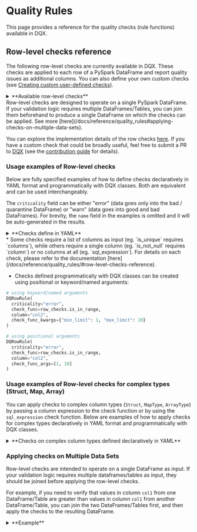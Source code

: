 
# Quality Rules

This page provides a reference for the quality checks (rule functions) available in DQX.

## Row-level checks reference

The following row-level checks are currently available in DQX.
These checks are applied to each row of a PySpark DataFrame and report quality issues as additional columns.
You can also define your own custom checks (see [Creating custom user-defined checks](#creating-custom-user-defined-checks)).

<details style={{ backgroundColor: 'transparent', color: 'neutral' }}>
<summary>**Available row-level checks**</summary>
| Check                            | Description                                                                                                                                                                                                                                                                            | Arguments                                                                                                                                                                                                                                                                                                                                                                                                               |
| -------------------------------- | -------------------------------------------------------------------------------------------------------------------------------------------------------------------------------------------------------------------------------------------------------------------------------------- | ----------------------------------------------------------------------------------------------------------------------------------------------------------------------------------------------------------------------------------------------------------------------------------------------------------------------------------------------------------------------------------------------------------------------- |
| is_not_null                      | Checks whether the values in the input column are not null.                                                                                                                                                                                                                            | column: column to check (can be a string column name or a column expression)                                                                                                                                                                                                                                                                                                                                            |
| is_not_empty                     | Checks whether the values in the input column are not empty (but may be null).                                                                                                                                                                                                         | column: column to check (can be a string column name or a column expression)                                                                                                                                                                                                                                                                                                                                            |
| is_not_null_and_not_empty        | Checks whether the values in the input column are not null and not empty.                                                                                                                                                                                                              | column: column to check (can be a string column name or a column expression); trim_strings: optional boolean flag to trim spaces from strings                                                                                                                                                                                                                                                                           |
| is_in_list                       | Checks whether the values in the input column are present in the list of allowed values (null values are allowed).                                                                                                                                                                     | column: column to check (can be a string column name or a column expression); allowed: list of allowed values                                                                                                                                                                                                                                                                                                           |
| is_not_null_and_is_in_list       | Checks whether the values in the input column are not null and present in the list of allowed values.                                                                                                                                                                                  | column: column to check (can be a string column name or a column expression); allowed: list of allowed values                                                                                                                                                                                                                                                                                                           |
| is_not_null_and_not_empty_array  | Checks whether the values in the array input column are not null and not empty.                                                                                                                                                                                                        | column: column to check (can be a string column name or a column expression)                                                                                                                                                                                                                                                                                                                                            |
| is_in_range                      | Checks whether the values in the input column are in the provided range (inclusive of both boundaries).                                                                                                                                                                                | column: column to check (can be a string column name or a column expression); min_limit: min limit as number, date, timestamp, column name or sql expression; max_limit: max limit as number, date, timestamp, column name or sql expression                                                                                                                                                                            |
| is_not_in_range                  | Checks whether the values in the input column are outside the provided range (inclusive of both boundaries).                                                                                                                                                                           | column: column to check (can be a string column name or a column expression); min_limit: min limit as number, date, timestamp, column name or sql expression; max_limit: max limit as number, date, timestamp, column name or sql expression                                                                                                                                                                            |
| is_not_less_than                 | Checks whether the values in the input column are not less than the provided limit.                                                                                                                                                                                                    | column: column to check (can be a string column name or a column expression); limit: limit as number, date, timestamp, column name or sql expression                                                                                                                                                                                                                                                                    |
| is_not_greater_than              | Checks whether the values in the input column are not greater than the provided limit.                                                                                                                                                                                                 | column: column to check (can be a string column name or a column expression); limit: limit as number, date, timestamp, column name or sql expression                                                                                                                                                                                                                                                                    |
| is_valid_date                    | Checks whether the values in the input column have valid date formats.                                                                                                                                                                                                                 | column: column to check (can be a string column name or a column expression); date_format: optional date format (e.g. 'yyyy-mm-dd')                                                                                                                                                                                                                                                                                     |
| is_valid_timestamp               | Checks whether the values in the input column have valid timestamp formats.                                                                                                                                                                                                            | column: column to check (can be a string column name or a column expression); timestamp_format: optional timestamp format (e.g. 'yyyy-mm-dd HH:mm:ss')                                                                                                                                                                                                                                                                  |
| is_not_in_future                 | Checks whether the values in the input column contain a timestamp that is not in the future, where 'future' is defined as current_timestamp + offset (in seconds).                                                                                                                     | column: column to check (can be a string column name or a column expression); offset: offset to use; curr_timestamp: current timestamp, if not provided current_timestamp() function is used                                                                                                                                                                                                                            |
| is_not_in_near_future            | Checks whether the values in the input column contain a timestamp that is not in the near future, where 'near future' is defined as greater than the current timestamp but less than the current_timestamp + offset (in seconds).                                                      | column: column to check (can be a string column name or a column expression); offset: offset to use; curr_timestamp: current timestamp, if not provided current_timestamp() function is used                                                                                                                                                                                                                            |
| is_older_than_n_days             | Checks whether the values in one input column are at least N days older than the values in another column.                                                                                                                                                                             | column: column to check (can be a string column name or a column expression); days: number of days; curr_date: current date, if not provided current_date() function is used                                                                                                                                                                                                                                            |
| is_older_than_col2_for_n_days    | Checks whether the values in one input column are at least N days older than the values in another column.                                                                                                                                                                             | column1: first column to check (can be a string column name or a column expression); column2: second column to check (can be a string column name or a column expression); days: number of days                                                                                                                                                                                                                         |
| is_unique                        | Checks whether the values in the input column are unique and reports an issue for each row that contains a duplicate value. It supports uniqueness check for multiple columns (composite key). Null values are not considered duplicates by default, following the ANSI SQL standard.  | columns: columns to check (can be a list of column names or column expressions); window_spec: optional window specification as a string or column object, you must handle NULLs correctly using coalesce() to prevent rows exclusion; nulls_distinct: controls how null values are treated, default is True, thus nulls are not duplicates, eg. (NULL, NULL) not equals (NULL, NULL) and (1, NULL) not equals (1, NULL) |
| regex_match                      | Checks whether the values in the input column match a given regex.                                                                                                                                                                                                                     | column: column to check (can be a string column name or a column expression); regex: regex to check; negate: if the condition should be negated (true) or not                                                                                                                                                                                                                                                           |
| sql_expression                   | Checks whether the values meet the condition provided as an SQL expression, e.g. `a = 'str1' and a > b`                                                                                                                                                                                | expression: sql expression to check on a dataframe; msg: optional message to output; name: optional name of the resulting column; negate: if the condition should be negated                                                                                                                                                                                                                                            |
</details>

<Admonition type="warning" title="Applicability">
Row-level checks are designed to operate on a single PySpark DataFrame.
If your validation logic requires multiple DataFrames/Tables, you can join them beforehand to produce a single DataFrame on which the checks can be applied.
See more [here](/docs/reference/quality_rules#applying-checks-on-multiple-data-sets).
</Admonition>

You can explore the implementation details of the row checks [here](https://github.com/databrickslabs/dqx/blob/main/src/databricks/labs/dqx/row_checks.py).
If you have a custom check that could be broadly useful, feel free to submit a PR to [DQX](https://github.com/databrickslabs/dqx) (see the [contribution guide](/docs/dev/contributing) for details).

### Usage examples of Row-level checks

Below are fully specified examples of how to define checks declaratively in YAML format and programmatically with DQX classes. Both are equivalent and can be used interchangeably.

The `criticality` field can be either "error" (data goes only into the bad / quarantine DataFrame) or "warn" (data goes into good and bad DataFrames).
For brevity, the `name` field in the examples is omitted and it will be auto-generated in the results.

<details style={{ backgroundColor: 'transparent', color: 'neutral' }}>
<summary>**Checks define in YAML**</summary>
```yaml
# is_not_null check
- criticality: error
  check:
    function: is_not_null
    arguments:
      column: col1

# is_not_empty check
- criticality: error
  check:
    function: is_not_empty
    arguments:
      column: col1

# is_not_null_and_not_empty check
- criticality: error
  check:
    function: is_not_null_and_not_empty
    arguments:
      column: col1
      trim_strings: true

# is_in_list check
- criticality: error
  check:
    function: is_in_list
    arguments:
      column: col2
      allowed:
      - 1
      - 2
      - 3

# is_not_null_and_is_in_list check
- criticality: error
  check:
    function: is_not_null_and_is_in_list
    arguments:
      column: col2
      allowed:
      - 1
      - 2
      - 3

# is_not_null_and_not_empty_array check
- criticality: error
  check:
    function: is_not_null_and_not_empty_array
    arguments:
      column: col4

# is_in_range check
- criticality: error
  check:
    function: is_in_range
    arguments:
      column: col2
      min_limit: 1
      max_limit: 10
- criticality: error
  check:
    function: is_in_range
    arguments:
      column: col5
      min_limit: 2025-01-01
      max_limit: 2025-02-24
- criticality: error
  check:
    function: is_in_range
    arguments:
      column: col6
      min_limit: 2025-01-01 00:00:00
      max_limit: 2025-02-24 01:00:00
- criticality: error
  check:
    function: is_in_range
    arguments:
      column: col3
      min_limit: col2
      max_limit: col2 * 2

# is_not_in_range check
- criticality: error
  check:
    function: is_not_in_range
    arguments:
      column: col2
      min_limit: 11
      max_limit: 20
- criticality: error
  check:
    function: is_not_in_range
    arguments:
      column: col5
      min_limit: 2025-02-25
      max_limit: 2025-02-26
- criticality: error
  check:
    function: is_not_in_range
    arguments:
      column: col6
      min_limit: 2025-02-25 00:00:00
      max_limit: 2025-02-26 01:00:00
- criticality: error
  check:
    function: is_not_in_range
    arguments:
      column: col3
      min_limit: col2 + 10
      max_limit: col2 * 10

# is_not_less_than check
- criticality: error
  check:
    function: is_not_less_than
    arguments:
      column: col2
      limit: 0
- criticality: error
  check:
    function: is_not_less_than
    arguments:
      column: col5
      limit: 2025-01-01
- criticality: error
  check:
    function: is_not_less_than
    arguments:
      column: col6
      limit: 2025-01-01 01:00:00
- criticality: error
  check:
    function: is_not_less_than
    arguments:
      column: col3
      limit: col2 - 10

# is_not_greater_than check
- criticality: error
  check:
    function: is_not_greater_than
    arguments:
      column: col2
      limit: 10
- criticality: error
  check:
    function: is_not_greater_than
    arguments:
      column: col5
      limit: 2025-03-01
- criticality: error
  check:
    function: is_not_greater_than
    arguments:
      column: col6
      limit: 2025-03-24 01:00:00
- criticality: error
  check:
    function: is_not_greater_than
    arguments:
      column: col3
      limit: col2 + 10

# is_valid_date check
- criticality: error
  check:
    function: is_valid_date
    arguments:
      column: col5
- criticality: error
  name: col5_is_not_valid_date2
  check:
    function: is_valid_date
    arguments:
      column: col5
      date_format: yyyy-MM-dd

# is_valid_timestamp check
- criticality: error
  check:
    function: is_valid_timestamp
    arguments:
      column: col6
      timestamp_format: yyyy-MM-dd HH:mm:ss
- criticality: error
  name: col6_is_not_valid_timestamp2
  check:
    function: is_valid_timestamp
    arguments:
      column: col6

# is_not_in_future check
- criticality: error
  check:
    function: is_not_in_future
    arguments:
      column: col6
      offset: 86400

# is_not_in_near_future check
- criticality: error
  check:
    function: is_not_in_near_future
    arguments:
      column: col6
      offset: 36400

# is_older_than_n_days check
- criticality: error
  check:
    function: is_older_than_n_days
    arguments:
      column: col5
      days: 10000

# is_older_than_col2_for_n_days check
- criticality: error
  check:
    function: is_older_than_col2_for_n_days
    arguments:
      column1: col5
      column2: col6
      days: 2

# is_unique check
- criticality: error
  check:
    function: is_unique
    arguments:
      columns:
      - col1

# is_unique on multiple columns (composite key), nulls are distinct (default behavior)
# eg. (1, NULL) not equals (1, NULL) and (NULL, NULL) not equals (NULL, NULL)
- criticality: error
  name: composite_key_col1_and_col2_is_not_unique
  check:
    function: is_unique
    arguments:
      columns:
      - col1
      - col2

# is_unique on multiple columns (composite key), nulls are not distinct
# eg. (1, NULL) equals (1, NULL) and (NULL, NULL) equals (NULL, NULL)
- criticality: error
  name: composite_key_col1_and_col2_is_not_unique_not_nulls_distinct
  check:
    function: is_unique
    arguments:
      columns:
      - col1
      - col2
      nulls_distinct: False

# is_unique check with custom window
# provide default value for NULL in the time column of the window spec using coalesce() to prevent rows exclusion!
- criticality: error
  name: col1_is_not_unique_custom_window
  check:
    function: is_unique
    arguments:
      columns:
      - col1
      window_spec: window(coalesce(col6, '1970-01-01'), '10 minutes')

# regex_match check
- criticality: error
  check:
    function: regex_match
    arguments:
      column: col2
      regex: '[0-9]+'
      negate: false

# sql_expression check
- criticality: error
  check:
    function: sql_expression
    arguments:
      expression: col3 >= col2 and col3 <= 10
      msg: col3 is less than col2 and col3 is greater than 10
      name: custom_output_name
      negate: false

# apply check to multiple columns
- criticality: error
  check:
    function: is_not_null # 'column' as first argument
    for_each_column: # apply the check for each column in the list
    - col3
    - col5
- criticality: error
  check:
    function: is_unique # 'column' as first argument
    for_each_column: # apply the check for each column in the list
    - [col3, col5]
    - [col1]
```
</details>

<details style={{ backgroundColor: 'transparent', color: 'neutral' }}>
<summary>**Checks defined programmatically using DQX classes**</summary>
```python
from databricks.labs.dqx.rule import DQRowRule, DQRowRuleForEachCol
from databricks.labs.dqx import row_checks
from datetime import datetime

checks = [
    # is_not_null check
    DQRowRule(
      criticality="error",
      check_func=row_checks.is_not_null,
      column="col1"
    ),
    # is_not_empty check
    DQRowRule(
      criticality="error",
      check_func=row_checks.is_not_empty,
      column="col1"
    ),
    # is_not_null_and_not_empty check
    DQRowRule(
      criticality="error",
      check_func=row_checks.is_not_null_and_not_empty,
      column="col1",
      check_func_kwargs={"trim_strings": True}
    ),
    # is_in_list check
    DQRowRule(
      criticality="error",
      check_func=row_checks.is_in_list,
      column="col2",
      check_func_kwargs={"allowed": [1, 2, 3]}
    ),
    # is_not_null_and_is_in_list check
    DQRowRule(
      criticality="error",
      check_func=row_checks.is_not_null_and_is_in_list,
      column="col2",
      check_func_kwargs={"allowed": [1, 2, 3]}
    ),
    # is_not_null_and_not_empty_array check
    DQRowRule(
      criticality="error",
      check_func=row_checks.is_not_null_and_not_empty_array,
      column="col4"
    ),
    # is_in_range check
    DQRowRule(
      criticality="error",
      check_func=row_checks.is_in_range,
      column="col2",
      check_func_kwargs={"min_limit": 1, "max_limit": 10}
    ),
    DQRowRule(
      criticality="error",
      check_func=row_checks.is_in_range,
      column="col5",
      check_func_kwargs={
        "min_limit": datetime(2025, 1, 1).date(),
        "max_limit": datetime(2025, 2, 24).date()
      }
    ),
    DQRowRule(
      criticality="error",
      check_func=row_checks.is_in_range,
      column="col6",
      check_func_kwargs={
        "min_limit": datetime(2025, 1, 1, 0, 0, 0),
        "max_limit": datetime(2025, 2, 24, 1, 0, 0)
      }
    ),
    DQRowRule(
      criticality="error",
      check_func=row_checks.is_in_range,
      column="col3",
      check_func_kwargs={
        "min_limit": "col2",
        "max_limit": "col2 * 2"
      }
    ),
    # is_not_in_range check
    DQRowRule(
      criticality="error",
      check_func=row_checks.is_not_in_range,
      column="col2",
      check_func_kwargs={
        "min_limit": 11,
        "max_limit": 20
      }
    ),
    DQRowRule(
      criticality="error",
      check_func=row_checks.is_not_in_range,
      column="col5",
      check_func_kwargs={
        "min_limit": datetime(2025, 2, 25).date(),
        "max_limit": datetime(2025, 2, 26).date()
      }
    ),
    DQRowRule(
      criticality="error",
      check_func=row_checks.is_not_in_range,
      column="col6",
      check_func_kwargs={
        "min_limit": datetime(2025, 2, 25, 0, 0, 0),
        "max_limit": datetime(2025, 2, 26, 1, 0, 0)
      }
    ),
    DQRowRule(
      criticality="error",
      check_func=row_checks.is_not_in_range,
      column="col3",
      check_func_kwargs={
        "min_limit": "col2 + 10",
        "max_limit": "col2 * 10"
      }
    ),
    # is_not_less_than check
    DQRowRule(
      criticality="error",
      check_func=row_checks.is_not_less_than,
      column="col2",
      check_func_kwargs={"limit": 0}
    ),
    DQRowRule(
      criticality="error",
      check_func=row_checks.is_not_less_than,
      column="col5",
      check_func_kwargs={"limit": datetime(2025, 1, 1).date()}
    ),
    DQRowRule(
      criticality="error",
      check_func=row_checks.is_not_less_than,
      column="col6",
      check_func_kwargs={"limit": datetime(2025, 1, 1, 1, 0, 0)}
    ),
    DQRowRule(
      criticality="error",
      check_func=row_checks.is_not_less_than,
      column="col3",
      check_func_kwargs={"limit": "col2 - 10"}
    ),
    # is_not_greater_than check
    DQRowRule(
      criticality="error",
      check_func=row_checks.is_not_greater_than,
      column="col2",
      check_func_kwargs={"limit": 10}
    ),
    DQRowRule(
      criticality="error",
      check_func=row_checks.is_not_greater_than,
      column="col5",
      check_func_kwargs={"limit": datetime(2025, 3, 1).date()}
    ),
    DQRowRule(
      criticality="error",
      check_func=row_checks.is_not_greater_than,
      column="col6",
      check_func_kwargs={"limit": datetime(2025, 3, 24, 1, 0, 0)}
    ),
    DQRowRule(
      criticality="error",
      check_func=row_checks.is_not_greater_than,
      column="col3",
      check_func_kwargs={"limit": "col2 + 10"}
    ),
    # is_valid_date check
    DQRowRule(
      criticality="error",
      check_func=row_checks.is_valid_date,
      column="col5"
    ),
    DQRowRule(
      criticality="error",
      check_func=row_checks.is_valid_date,
      column="col5",
      check_func_kwargs={"date_format": "yyyy-MM-dd"},
      name="col5_is_not_valid_date2"
    ),
    # is_valid_timestamp check
    DQRowRule(
      criticality="error",
      check_func=row_checks.is_valid_timestamp,
      column="col6"
    ),
    DQRowRule(
      criticality="error",
      check_func=row_checks.is_valid_timestamp,
      column="col6",
      check_func_kwargs={"timestamp_format": "yyyy-MM-dd HH:mm:ss"},
      name="col6_is_not_valid_timestamp2"
    ),
    # is_not_in_future check
    DQRowRule(
      criticality="error",
      check_func=row_checks.is_not_in_future,
      column="col6",
      check_func_kwargs={"offset": 86400}
    ),
    # is_not_in_near_future check
    DQRowRule(
      criticality="error",
      check_func=row_checks.is_not_in_near_future,
      column="col6",
      check_func_kwargs={"offset": 36400}
    ),
    # is_older_than_n_days check
    DQRowRule(
      criticality="error",
      check_func=row_checks.is_older_than_n_days,
      column="col5",
      check_func_kwargs={"days": 10000}
    ),
    # is_older_than_col2_for_n_days check
    DQRowRule(
      criticality="error",
      check_func=row_checks.is_older_than_col2_for_n_days,
      check_func_kwargs={"column1": "col5", "column2": "col6", "days": 2}
    ),
    # is_unique check
    DQRowRule(
      criticality="error",
      check_func=row_checks.is_unique,
      columns=["col1"]  # require list of columns
    ),
    # is_unique check
    DQRowRule(
      criticality="error",
      check_func=row_checks.is_unique,
      columns=[F.col("col1")]  # require list of columns
    ),
    # is_unique on multiple columns (composite key), nulls are distinct (default behavior)
    # eg. (1, NULL) not equals (1, NULL) and (NULL, NULL) not equals (NULL, NULL)
    DQRowRule(
      criticality="error",
      name="composite_key_col1_and_col2_is_not_unique",
      check_func=row_checks.is_unique,
      columns=["col1", "col2"]
    ),
    # is_unique on multiple columns (composite key), nulls are not distinct
    # eg. (1, NULL) equals (1, NULL) and (NULL, NULL) equals (NULL, NULL)
    DQRowRule(
      criticality="error",
      name="composite_key_col1_and_col2_is_not_unique_nulls_not_distinct",
      check_func=row_checks.is_unique,
      columns=["col1", "col2"],
      check_func_kwargs={
        "nulls_distinct": False
      }
    ),
    # is_unique check with custom window
    DQRowRule(
      criticality="error",
      name="col1_is_not_unique_custom_window",
      # provide default value for NULL in the time column of the window spec using coalesce()
      # to prevent rows exclusion!
      check_func=row_checks.is_unique,
      columns=["col1"],
      check_func_kwargs={
        "window_spec": F.window(F.coalesce(F.col("col6"), F.lit(datetime(1970, 1, 1))), "10 minutes")
      }
    ),
    # regex_match check
    DQRowRule(
      criticality="error",
      check_func=row_checks.regex_match,
      column="col2",
      check_func_kwargs={
        "regex": "[0-9]+", "negate": False
      }
    ),
    # sql_expression check
    DQRowRule(
      criticality="error",
      check_func=row_checks.sql_expression,
      check_func_kwargs={
        "expression": "col3 >= col2 and col3 <= 10",
        "msg": "col3 is less than col2 and col3 is greater than 10",
        "name": "custom_output_name",
        "negate": False
      }
    ),
]

# apply check to multiple columns
checks = checks + DQRowRuleForEachCol(
  check_func=row_checks.is_not_null,  # 'column' as first argument
  criticality="error",
  columns=["col3", "col5"]  # apply the check for each column in the list
).get_rules() + DQRowRuleForEachCol(
  check_func=row_checks.is_unique,  # 'columns' as first argument
  criticality="error",
  columns=[["col3", "col5"], ["col1"]]  # apply the check for each list of columns
).get_rules()
```
</details>

<Admonition type="info" title="Details">
* Some checks require a list of columns as input (eg. `is_unique` requires `columns`),
while others require a single column (eg. `is_not_null` requires `column`) or no columns at all (eg. `sql_expression`).
For details on each check, please refer to the documentation [here](/docs/reference/quality_rules/#row-level-checks-reference).

* Checks defined programmatically with DQX classes can be created using positional or keyword/named arguments:
```python
# using keyword/named arguments
DQRowRule(
  criticality="error",
  check_func=row_checks.is_in_range,
  column="col2",
  check_func_kwargs={"min_limit": 1, "max_limit": 10}
)

# using positional arguments
DQRowRule(
  criticality="error",
  check_func=row_checks.is_in_range,
  column="col2",
  check_func_args=[1, 10]
)
```
</Admonition>

### Usage examples of Row-level checks for complex types (Struct, Map, Array)

You can apply checks to complex column types (`Struct`, `MapType`, `ArrayType`) by passing a column expression to the check function or by using the `sql_expression` check function.
Below are examples of how to apply checks for complex types declaratively in YAML format and programmatically with DQX classes.

<details style={{ backgroundColor: 'transparent', color: 'neutral' }}>
<summary>**Checks on complex column types defined declaratively in YAML**</summary>
```yaml
# is_not_null check applied to a struct column element (dot notation)
- criticality: error
  check:
    function: is_not_null
    arguments:
      column: col8.field1

# is_not_null check applied to a map column element
- criticality: error
  check:
    function: is_not_null
    arguments:
      column: try_element_at(col7, 'key1')

# is_not_null check applied to an array column element at the specified position
- criticality: error
  check:
    function: is_not_null
    arguments:
      column: try_element_at(col4, 1)

# is_not_greater_than check applied to an array column
- criticality: error
  check:
    function: is_not_greater_than
    arguments:
      column: array_max(col4)
      limit: 10

# is_not_less_than check applied to an array column
- criticality: error
  check:
    function: is_not_less_than
    arguments:
      column: array_min(col4)
      limit: 1

# sql_expression check applied to a map column element
- criticality: error
  check:
    function: sql_expression
    arguments:
      expression: try_element_at(col7, 'key1') < 10
      msg: col7 element 'key1' is less than 10
      name: col7_element_key1_less_than_10
      negate: false

# sql_expression check applied to an array of map column elements
- criticality: error
  check:
    function: sql_expression
    arguments:
      expression: not exists(col4, x -> x >= 10)
      msg: array col4 has an element greater than 10
      name: col4_all_elements_less_than_10
      negate: false

# apply check to multiple columns (simple col, struct, map and array)
- criticality: error
  check:
    function: is_not_null
    for_each_column:
    - col1 # col
    - col8.field1 # struct col
    - try_element_at(col7, 'key1') # map col
    - try_element_at(col4, 1) # array col
```
</details>

<details style={{ backgroundColor: 'transparent', color: 'neutral' }}>
<summary>**Checks on complex column types defined programmatically using DQX classes**</summary>
```python
import pyspark.sql.functions as F
from databricks.labs.dqx.rule import DQRowRule, DQRowRuleForEachCol
from databricks.labs.dqx import row_checks

checks = [
    # is_not_null check applied to a struct column element (dot notation)
    DQRowRule(
      criticality="error",
      check_func=row_checks.is_not_null,
      column="col8.field1",
    ),
    # is_not_null check applied to a map column element
    DQRowRule(
      criticality="error",
      check_func=row_checks.is_not_null,
      column=F.try_element_at("col7", F.lit("key1")),
    ),
    # is_not_null check applied to an array column element at the specified position
    DQRowRule(
      criticality="error",
      check_func=row_checks.is_not_null,
      column=F.try_element_at("col4", F.lit(1)),
    ),
    # is_not_greater_than check applied to an array column
    DQRowRule(
      criticality="error",
      check_func=row_checks.is_not_greater_than,
      column=F.array_max("col4"),
      check_func_kwargs={"limit": 10},
    ),
    # is_not_less_than check applied to an array column
    DQRowRule(
      criticality="error",
      check_func=row_checks.is_not_less_than,
      column=F.array_min("col4"),
      check_func_kwargs={"limit": 1},
    ),
    # sql_expression check applied to a map column element
    DQRowRule(
      criticality="error",
      check_func=row_checks.sql_expression,
      check_func_kwargs={
        "expression": "try_element_at(col7, 'key1') < 10",
        "msg": "col7 element 'key1' is less than 10",
        "name": "col7_element_key1_less_than_10",
        "negate": False,
      },
    ),
    # sql_expression check applied to an array of map column elements
    DQRowRule(
      criticality="error",
      check_func=row_checks.sql_expression,
      check_func_kwargs={
        "expression": "not exists(col4, x -> x >= 10)",
        "msg": "array col4 has an element greater than 10",
        "name": "col4_all_elements_less_than_10",
        "negate": False,
      },
    ),
]

# apply check to multiple columns (simple col, map and array)
checks = checks + DQRowRuleForEachCol(
    check_func=row_checks.is_not_null,
    criticality="error",
    columns=[
      "col1",  # col as string
      F.col("col2"),  # col
      "col8.field1",  # struct col
      F.try_element_at("col7", F.lit("key1")),  # map col
      F.try_element_at("col4", F.lit(1))  # array col
    ]
  ).get_rules()
```
</details>

### Applying checks on Multiple Data Sets

Row-level checks are intended to operate on a single DataFrame as input. If your validation logic requires multiple dataframes/tables as input, they should be joined before applying the row-level checks.

For example, if you need to verify that values in column `col1` from one DataFrame/Table are greater than values in column `col1` from another DataFrame/Table, you can join the two DataFrames/Tables first, and then apply the checks to the resulting DataFrame.

<details style={{ backgroundColor: 'transparent', color: 'neutral' }}>
<summary>**Example**</summary>
```python
from databricks.labs.dqx.engine import DQEngine
from databricks.sdk import WorkspaceClient

# Join and filter two input tables
input_df = spark.sql("""
  SELECT t2.col1, t2.col2, t2.col3
  FROM (
      SELECT DISTINCT col1 FROM table1 WHERE col4 = 'foo'
  ) AS t1
  JOIN table2 AS t2
  ON t1.col1 = t2.col1
  WHERE t2.col1 > 0
""")

# Define and apply checks on the joined data sets
checks = yaml.safe_load("""
- criticality: error
  check:
    function: is_not_null
    arguments:
      column: col1
- criticality: error
  check:
    function: sql_expression
    arguments:
      expression: col3 >= col2 and col3 <= 10
      msg: col3 is less than col2 and col3 is greater than 10
      name: custom_output_name
      negate: false
""")

dq_engine = DQEngine(WorkspaceClient())
good_df, quarantine_df = dq_engine.apply_checks_by_metadata_and_split(input_df, checks)
```
</details>

## Applying filters on checks

You can apply checks to a part of the DataFrame by using a `filter`.
For example, to check that a column `a` is not null only when a column `b` is positive, you can define the check as follows:
```yaml
- criticality: error
  filter: col2 > 0
  check:
    function: is_not_null
    arguments:
      column: col1
```

## Creating Custom User-Defined Checks

### Using SQL Expression

You can define custom checks using SQL Expression rule (`sql_expression`),
for example:
```yaml
- criticality: error
  check:
    function: sql_expression
    arguments:
      expression: col1 LIKE '%foo'
      msg: col1 ends with 'foo'
```

SQL Expressions are also useful if you need to make cross-column validation, for example:
```yaml
- criticality: error
  check:
    function: sql_expression
    arguments:
      expression: col1 > col2
      msg: col1 is greater than col2
```

### Using Python function

If you need a reusable check or want to implement more complex logic which is challenging to implement using SQL expression, you can define your own custom check function.
A check function is a callable that uses `make_condition` to return `pyspark.sql.Column`.

#### Custom check example

<Tabs>
  <TabItem value="Python" label="Python" default>
    ```python
    import pyspark.sql.functions as F
    from pyspark.sql import Column
    from databricks.labs.dqx.row_checks import make_condition

    def ends_with_foo(column: str) -> Column:
      col_expr = F.col(column)
      return make_condition(col_expr.endswith("foo"), f"Column {column} ends with foo", f"{column}_ends_with_foo")
    ```
  </TabItem>
</Tabs>

#### Execution of the custom check programmatically using DQX classes

<Tabs>
  <TabItem value="Python" label="Python" default>
    ```python
    import yaml
    from databricks.labs.dqx.engine import DQEngine
    from databricks.sdk import WorkspaceClient
    from databricks.labs.dqx.rule import DQRowRule
    from databricks.labs.dqx.row_checks import is_not_null

    checks = [
      DQRowRule(criticality="error", check_func=is_not_null, column="col1"),
      DQRowRule(criticality="error", check_func=ends_with_foo, column="col1"),
    ]

    dq_engine = DQEngine(WorkspaceClient())

    # Option 1: apply quality rules on the dataframe and provide valid and invalid (quarantined) dataframes
    valid_df, quarantine_df = dq_engine.apply_checks_and_split(input_df, checks)

    # Option 2: apply quality rules on the dataframe and report issues as additional columns
    valid_and_quarantine_df = dq_engine.apply_checks_by_metadata(input_df, checks)
    ```
  </TabItem>
</Tabs>

#### Execution of the custom check using declarative YAML definition

<Tabs>
  <TabItem value="Python" label="Python" default>
    ```python
    import yaml
    from databricks.labs.dqx.engine import DQEngine
    from databricks.sdk import WorkspaceClient

    checks = yaml.safe_load("""
    - criticality: error
      check:
        function: ends_with_foo
        arguments:
          column: col1
    - criticality: error
      check:
        function: is_not_null
        arguments:
          column: col1
    """)

    dq_engine = DQEngine(WorkspaceClient())

    custom_check_functions = {"ends_with_foo": ends_with_foo}  # list of custom check functions
    # or include all functions with globals() for simplicity
    #custom_check_functions=globals()

    # Option 1: apply quality rules on the dataframe and provide valid and invalid (quarantined) dataframes
    valid_df, quarantine_df = dq_engine.apply_checks_by_metadata_and_split(input_df, checks, custom_check_functions)

    # Option 2: apply quality rules on the dataframe and report issues as additional columns
    valid_and_quarantine_df = dq_engine.apply_checks_by_metadata(input_df, checks, custom_check_functions)
    ```
  </TabItem>
</Tabs>
